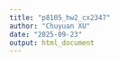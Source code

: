 ```yaml
---
title: "p8105_hw2_cx2347"
author: "Chuyuan XU"
date: "2025-09-23"
output: html_document
---
```


```r

```